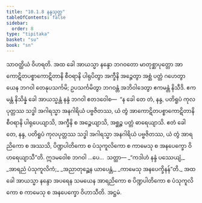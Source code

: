 ```yaml
---
title: "10.1.8 နန္ဒသုတ္တ"
tableOfContents: false
sidebar:
  order: 8
type: "tipitaka"
basket: "su"
book: "sn"
---
```



<DynamicBreadcrumb />

<Division number="242" book="sn" e="ch" v="18" p="315">

<Paragraph number="1288" book="sn">
သာဝတ္ထိယံ ဝိဟရတိ. အထ ခေါ အာယသ္မာ နန္ဒော ဘဂဝတော မာတုစ္ဆာပုတ္တော အာကောဋိတပစ္စာကောဋိတာနိ စီဝရာနိ ပါရုပိတွာ အက္ခီနိ အဉ္ဇေတွာ အစ္ဆံ ပတ္တံ ဂဟေတွာ ယေန ဘဂဝါ တေနုပသင်္ကမိ; ဥပသင်္ကမိတွာ ဘဂဝန္တံ အဘိဝါဒေတွာ ဧကမန္တံ နိသီဒိ. ဧကမန္တံ နိသိန္နံ ခေါ အာယသ္မန္တံ နန္ဒံ ဘဂဝါ ဧတဒဝေါစ—  “န ခေါ တေ တံ, နန္ဒ, ပတိရူပံ ကုလပုတ္တဿ သဒ္ဓါ အဂါရသ္မာ အနဂါရိယံ ပဗ္ဗဇိတဿ, ယံ တွံ အာကောဋိတပစ္စာကောဋိတာနိ စီဝရာနိ ပါရုပေယျာသိ, အက္ခီနိ စ အဉ္ဇေယျာသိ, အစ္ဆဉ္စ ပတ္တံ ဓာရေယျာသိ. ဧတံ ခေါ တေ, နန္ဒ, ပတိရူပံ ကုလပုတ္တဿ သဒ္ဓါ အဂါရသ္မာ အနဂါရိယံ ပဗ္ဗဇိတဿ, ယံ တွံ အာရညိကော စ အဿသိ, ပိဏ္ဍပါတိကော စ ပံသုကူလိကော စ ကာမေသု စ အနပေက္ခော ဝိဟရေယျာသီ”တိ. ဣဒမဝေါစ ဘဂဝါ …ပေ…  သတ္ထာ—
</Paragraph>

<Paragraph number="1289" type="verses" book="sn">
_“ကဒါဟံ နန္ဒံ ပဿေယျံ,_  
_အာရညံ ပံသုကူလိကံ;_  
_အညာတုဉ္ဆေန ယာပေန္တံ,_  
_ကာမေသု အနပေက္ခိနန်”တိ._  

</Paragraph>

<Paragraph number="1290" book="sn">
အထ ခေါ အာယသ္မာ နန္ဒော အပရေန သမယေန အာရညိကော စ ပိဏ္ဍပါတိကော စ ပံသုကူလိကော စ ကာမေသု စ အနပေက္ခော ဝိဟာသီတိ.

</Paragraph>
</Division>

<Paragraph number="1291" type="center" book="sn">
အဋ္ဌမံ.
</Paragraph>